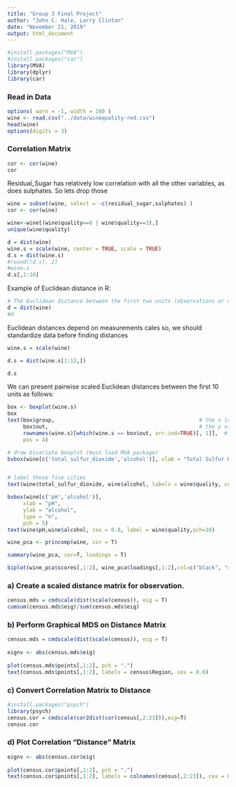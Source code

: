 ```yaml
---
title: "Group 3 Final Project"
author: "John C. Hale, Larry Clinton"
date: "November 21, 2019"
output: html_document
---
```


```r
#install.packages("MVA")
#install.packages("car")
library(MVA)
library(dplyr)
library(car)
```

### Read in Data
```r
options( warn = -1, width = 160 )
wine <- read.csv("../data/winequality-red.csv")
head(wine)
options(digits = 3)

```




### Correlation Matrix

```r
cor <- cor(wine)
cor
```

Residual_Sugar has relatively low correlation with all the other variables, as does sulphates. So lets drop those
```r
wine = subset(wine, select = -c(residual_sugar,sulphates) )
cor <- cor(wine)
```

```r
wine<-wine[(wine$quality==8 | wine$quality==3),]
unique(wine$quality)

```


```r
d = dist(wine)
wine.s = scale(wine, center = TRUE, scale = TRUE)
d.s = dist(wine.s)
#round((d.s), 2)
#wine.s
d.s[,1:10]
```


Example of Euclidean distance in R:
```r
# The Euclidean distance between the first two units (observations or rows) in data:
d = dist(wine)
#d
```

Euclidean distances depend on measurements cales so, we should standardize data before finding distances

```r
wine.s = scale(wine)

d.s = dist(wine.s[1:12,])

d.s
```

We can present pairwise scaled Euclidean distances between the first 10 units as follows:

```r
box <- boxplot(wine.s)
box
text(box$group,                                              # the x locations 
     box$out,                                                # the y values
     rownames(wine.s)[which(wine.s == box$out, arr.ind=TRUE)[, 1]],  # the labels
     pos = 4) 
```





```r
# draw bivariate boxplot (must load MVA package)
bvbox(wine[c('total_sulfur_dioxide','alcohol')], xlab = "Total Sulfur Dioxide", ylab = "Alcohol", type = "n")


# label those five cities
text(wine$total_sulfur_dioxide, wine$alcohol, labels = wine$quality, cex = 0.7, pos = 1)
```

```r
bvbox(wine[c('pH','alcohol')],
     xlab = "pH",
     ylab = "alcohol",
     type = "n",
     pch = 5)
text(wine$pH,wine$alcohol, cex = 0.8, label = wine$quality,pch=10)
```


```r
wine_pca <- princomp(wine, cor = T)

summary(wine_pca, cor=T, loadings = T)
```




```r
biplot(wine_pca$scores[,1:2], wine_pca$loadings[,1:2],col=c("black", "red"), cex = 0.6, lab=wine_pca$quality)

```

### a) Create a scaled distance matrix for observation.
```r
census.mds = cmdscale(dist(scale(census)), eig = T) 
cumsum(census.mds$eig)/sum(census.mds$eig)
```

### b) Perform Graphical MDS on Distance Matrix
```r
census.mds = cmdscale(dist(scale(census)), eig = T) 
 
eignv <- abs(census.mds$eig) 
 
plot(census.mds$points[,1:2], pch = ".")
text(census.mds$points[,1:2], labels = census$Region, cex = 0.6) 
```

### c) Convert Correlation Matrix to Distance
```r
#install.packages("psych")
library(psych)
census.cor = cmdscale(cor2dist(cor(census[,2:23])),eig=T)
census.cor
```


### d) Plot Correlation "Distance" Matrix
```r

eignv <- abs(census.cor$eig) 
 
plot(census.cor$points[,1:2], pch = ".")
text(census.cor$points[,1:2], labels = colnames(census[,2:23]), cex = 0.55)

```











